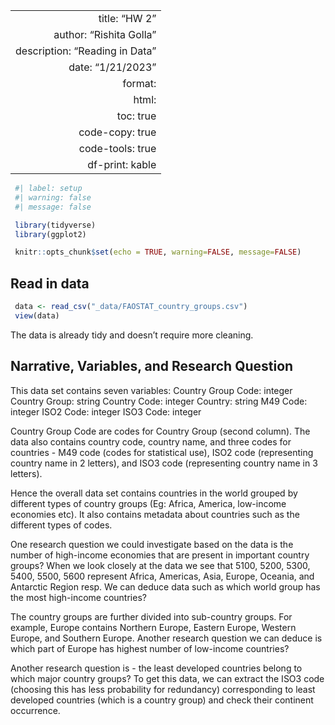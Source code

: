 ---
 title: "HW 2"
 author: "Rishita Golla"
 description: "Reading in Data"
 date: "1/21/2023"
 format:
   html:
     toc: true
     code-copy: true
     code-tools: true
     df-print: kable
 ---
 
```r
 #| label: setup
 #| warning: false
 #| message: false

 library(tidyverse)
 library(ggplot2)

 knitr::opts_chunk$set(echo = TRUE, warning=FALSE, message=FALSE)
```

## Read in data

```r
 data <- read_csv("_data/FAOSTAT_country_groups.csv")
 view(data)
```

The data is already tidy and doesn't require more cleaning.

## Narrative, Variables, and Research Question

This data set contains seven variables:
Country Group Code: integer
Country Group: string
Country Code: integer
Country: string
M49 Code: integer
ISO2 Code: integer
ISO3 Code: integer

Country Group Code are codes for Country Group (second column). The data also contains country code, country name, and three codes for countries - M49 code (codes for statistical use), ISO2 code (representing country name in 2 letters), and ISO3 code (representing country name in 3 letters).

Hence the overall data set contains countries in the world grouped by different types of country groups (Eg: Africa, America, low-income economies etc). It also contains metadata about countries such as the different types of codes.

One research question we could investigate based on the data is the number of high-income economies that are present in important country groups? When we look closely at the data we see that 5100, 5200, 5300, 5400, 5500, 5600 represent Africa, Americas, Asia, Europe, Oceania, and Antarctic Region resp. We can deduce data such as which world group has the most high-income countries?

The country groups are further divided into sub-country groups. For example, Europe contains Northern Europe, Eastern Europe, Western Europe, and Southern Europe. Another research question we can deduce is which part of Europe has highest number of low-income countries?

Another research question is - the least developed countries belong to which major country groups?
To get this data, we can extract the ISO3 code (choosing this has less probability for redundancy) corresponding to least developed countries (which is a country group) and check their continent occurrence. 
